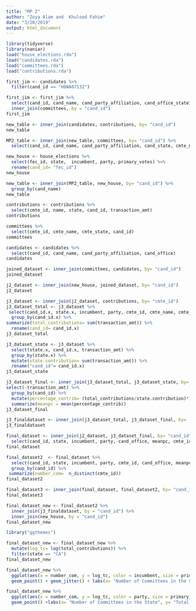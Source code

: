 ```yaml
---
title: "MP 2"
author: "Zoya Alam and  Khulood Fahim"
date: "3/20/2019"
output: html_document
---
```


```r
library(tidyverse)
library(naniar)
load("house_elections.rda")
load("candidates.rda")
load("committees.rda")
load("contributions.rda")
```


```r
first_jim <- candidates %>%
  filter(cand_id == "H8WA07132")
```

```r
first_jim <- first_jim %>%
  select(cand_id, cand_name, cand_party_affiliation, cand_office_state) %>%
  inner_join(committees, by = "cand_id")
first_jim
```


```r
new_table <- inner_join(candidates, contributions, by= "cand_id")
new_table
```


```r
MP2_table <- inner_join(new_table, committees, by= "cand_id") %>%
  select(cand_id, cand_name, cand_party_affiliation, cand_state, cmte_name, cmte_state, connected_org_name)
```


```r
new_house <- house_elections %>%
  select(fec_id, state,  incumbent, party, primary_votes) %>%
  rename(cand_id= "fec_id")
new_house 
```


```r
new_table <- inner_join(MP2_table, new_house, by= "cand_id") %>%
  group_by(cand_name)
new_table
```


```r
contributions <- contributions %>%
  select(cmte_id, name, state, cand_id, transaction_amt)
contributions
```


```r
committees %>%
  select(cmte_id, cmte_name, cmte_state, cand_id) 
committees
```


```r
candidates <- candidates %>%
  select(cand_id, cand_name, cand_party_affiliation, cand_office)
candidates
```


```r
joined_dataset <- inner_join(committees, candidates, by= "cand_id")
joined_dataset
```


```r
j2_dataset <- inner_join(new_house, joined_dataset, by= "cand_id")
j2_dataset
```


```r
j3_dataset <- inner_join(j2_dataset, contributions, by= "cmte_id") 
j3_dataset_total <- j3_dataset %>%
 select(cand_id.x, state.x, incumbent, party, cmte_id, cmte_name, cmte_party_affiliation, cand_party_affiliation, cand_office, state.y, transaction_amt) %>%
  group_by(cand_id.x) %>% 
summarize(total_contributions= sum(transaction_amt)) %>%
  rename(cand_id= cand_id.x)
j3_dataset_total
```


```r
j3_dataset_state <- j3_dataset %>%
  select(state.x, cand_id.x, transaction_amt) %>%
  group_by(state.x) %>%
  mutate(state.contribution= sum(transaction_amt)) %>%
  rename("cand_id"= cand_id.x)
j3_dataset_state
```


```r
j3_dataset_final <- inner_join(j3_dataset_total, j3_dataset_state, by= "cand_id") %>%
select(-transaction_amt) %>%
  group_by(cand_id) %>%
  mutate(percentage_contrib= (total_contributions/state.contribution)*100) %>%
  summarize(meanpc = mean(percentage_contrib)) 
j3_dataset_final
```


```r
j3_finaldataset <- inner_join(j3_dataset_total, j3_dataset_final, by=  "cand_id")
j3_finaldataset
```


```r
final_dataset <- inner_join(j2_dataset, j3_dataset_final, by= "cand_id") %>%
  select(cand_id, state, incumbent, party, cand_office, meanpc, cmte_id) 
final_dataset
```

```r
final_dataset2  <- final_dataset %>%
  select(cand_id, state, incumbent, party, cmte_id, cand_office, meanpc) %>%
  group_by(cand_id) %>%
 summarize(number_com=  n_distinct(cmte_id))
final_dataset2
```

```r
final_dataset3 <- inner_join(final_dataset, final_dataset2, by= "cand_id")
final_dataset3
```

```r
final_dataset_new <- final_dataset2 %>%
  inner_join(j3_finaldataset, by = "cand_id") %>%
  inner_join(new_house, by = "cand_id") 
final_dataset_new
```

```r
library("ggthemes")
```

```r
final_dataset_new <- final_dataset_new %>% 
  mutate(log_tc= log(total_contributions)) %>%
  filter(state == "CA")
final_dataset_new
```

```r
final_dataset_new %>%
  ggplot(aes(x = number_com, y = log_tc, color = incumbent, size = primary_votes)) +
  geom_point() + geom_jitter() + labs(x= "Number of Committees in the State", y= "Total Contributions (log)", size= "Primary Votes", color= "Incumbent Status", title = "Breakdown by Incumbent Status")+ theme_hc()
```

```r
final_dataset_new %>%
  ggplot(aes(x = number_com, y = log_tc, color = party, size = primary_votes)) +
  geom_point() +labs(x= "Number of Committees in the State", y= "Total Contributions", color= "Party Type", size= "Primary Votes", title = "Breakdown by Party Type") + theme_hc()
```




